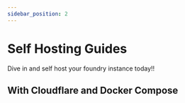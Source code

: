 ```yaml
---
sidebar_position: 2
---
```




# Self Hosting Guides

Dive in and self host your foundry instance today!!

<SelfHostDisclaimer />

## With Cloudflare and Docker Compose

